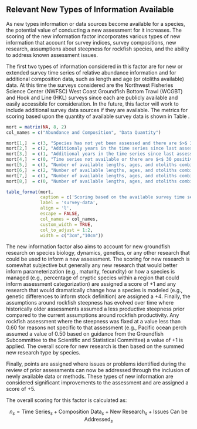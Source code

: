 ## Relevant New Types of Information Available

As new types information or data sources become available for a species, the potential value of conducting a new assessment for it increases. The scoring of the new information factor incorporates various types of new information that account for survey indices, survey compositions, new research, assumptions about steepness for rockfish species, and the ability to address known assessment issues. 

The first two types of information considered in this factor are for new or extended survey time series of relative abundance information and for additional composition data, such as length and age (or otoliths available) data. At this time the surveys considered are the Northwest Fisheries Science Center (NWFSC) West Coast Groundfish Bottom Trawl (WCGBT) and Hook and Line (HKL) surveys since each are publicly available and easily accessible for consideration. In the future, this factor will work to include additional survey data sources if they are available. The metrics for scoring based upon the quantity of available survey data is shown in Table \ref{tab:survey-data}.  

```r

mort = matrix(NA, 8, 2)
col_names = c("Abundance and Composition", "Data Quantity")

mort[1,]  = c(3, "Species has not yet been assessed and there are $>$ 30 positive tows per year on average.")
mort[2,]  = c(2, "Additionaly years in the time series since last assessment is $>$ 10 years and $>$ 30 positive tows per year on average.")
mort[3,]  = c(1, "Additional years in the time series since last assessment is $>$ 5 and $\\le$ 10 years and $>$ 30 positive tows per year on average.")
mort[4,]  = c(0, "Time series not available or there are $<$ 30 positive tows per year on average.")
mort[5,]  = c(3, "Number of available lengths, ages, and otoliths combined are $>$ 20,000 since last assessment.")
mort[6,]  = c(2, "Number of available lengths, ages, and otoliths combined are $>$ 10,000 and $\\le$ 20,000 since last assessment.")
mort[7,]  = c(1, "Number of available lengths, ages, and otoliths combined are $>$ 5,000 and $\\le$ 10,000 since last assessment.")
mort[8,]  = c(0, "Number of available lengths, ages, and otoliths combined are $\\le$ 5,000 since last assessment.")

table_format(mort, 
             caption = c('Scoring based on the available survey time series of relative abundance and survey composition data.'),
             label = 'survey-data',
             align = 'l',
             escape = FALSE,
             col_names = col_names,             
             custom_width = TRUE,
             col_to_adjust = 1:2,
             width = c("3cm","10cm"))

```

The new information factor also aims to account for new groundfish research on species biology, dynamics, genetics, or any other research that could be used to inform a new assessment. The scoring for new research is somewhat subjective but generally any new research that would better inform parameterization (e.g., maturity, fecundity) or how a species is managed (e.g., percentage of cryptic species within a region that could inform assessment categorization) are assigned a score of +1 and any research that would dramatically change how a species is modeled (e.g., genetic differences to inform stock definition) are assigned a +4. Finally, the assumptions around rockfish steepness has evolved over time where historically older assessments assumed a less productive steepness prior compared to the current assumptions around rockfish productivity. Any rockfish assessment where the steepness was fixed at a value less than 0.60 for reasons not specific to that assessment (e.g., Pacific ocean perch assumed a value of 0.50 based on guidance from the Groundfish Subcommittee to the Scientific and Statistical Committee) a value of +1 is applied. The overall score for new research is then based on the summed new research type by species. 

Finally, points are assigned where issues or problems identified during the review of prior assessments can now be addressed through the inclusion of newly available data or methods. These types of new information are considered significant improvements to the assessment and are assigned a score of +5.  

The overall scoring for this factor is calculated as:

$$
n_s = \text{Time Series}_s + \text{Composition Data}_s + \text{New Research}_s +  \text{Issues Can be Addressed}_s
$$
